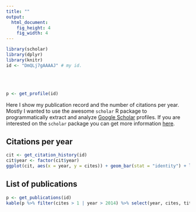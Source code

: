 ```yaml
---
title: ""
output: 
  html_document: 
    fig_height: 4
    fig_width: 4
---
```


```r
library(scholar)
library(dplyr)
library(knitr)
id <- "DmQLj7gAAAAJ" # my id.
```

<br><br>
```r
p <- get_profile(id)
```

Here I show my publication record and the number of citations per year. Mostly I wanted to use the awesome `scholar` R package to programmatically extract and analyze [Google Scholar](http://scholar.google.com) profiles. If you are interested on the `scholar` package you can get more information [here](https://github.com/jkeirstead/scholar).


## Citations per year

```r
cit <- get_citation_history(id)
cit$year <- factor(cit$year)
ggplot(cit, aes(x = year, y = cites)) + geom_bar(stat = "identity") + labs(y = "count") 
```

## List of publications

```r
p <- get_publications(id)
kable(p %>% filter(cites > 1 | year > 2014) %>% select(year, cites, title, journal, author) %>% arrange(desc(year))) 
```

